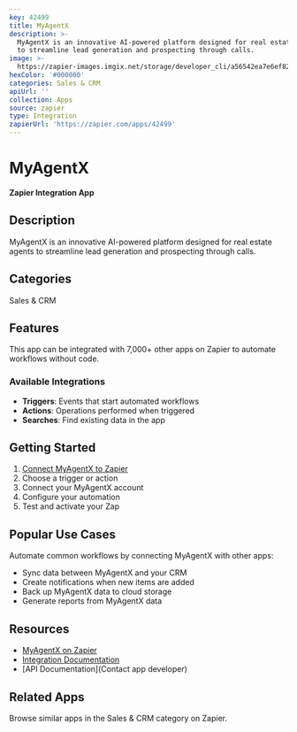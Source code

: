 ```yaml
---
key: 42499
title: MyAgentX
description: >-
  MyAgentX is an innovative AI-powered platform designed for real estate agents
  to streamline lead generation and prospecting through calls.
image: >-
  https://zapier-images.imgix.net/storage/developer_cli/a56542ea7e6ef82c6ccca70e88575e54.png?auto=format%2Ccompress&ixlib=python-3.0.0&q=50
hexColor: '#000000'
categories: Sales & CRM
apiUrl: ''
collection: Apps
source: zapier
type: Integration
zapierUrl: 'https://zapier.com/apps/42499'
---
```

# MyAgentX

**Zapier Integration App**

## Description

MyAgentX is an innovative AI-powered platform designed for real estate agents to streamline lead generation and prospecting through calls.

## Categories

Sales & CRM

## Features

This app can be integrated with 7,000+ other apps on Zapier to automate workflows without code.

### Available Integrations

- **Triggers**: Events that start automated workflows
- **Actions**: Operations performed when triggered
- **Searches**: Find existing data in the app

## Getting Started

1. [Connect MyAgentX to Zapier](https://zapier.com/apps/42499)
2. Choose a trigger or action
3. Connect your MyAgentX account
4. Configure your automation
5. Test and activate your Zap

## Popular Use Cases

Automate common workflows by connecting MyAgentX with other apps:

- Sync data between MyAgentX and your CRM
- Create notifications when new items are added
- Back up MyAgentX data to cloud storage
- Generate reports from MyAgentX data

## Resources

- [MyAgentX on Zapier](https://zapier.com/apps/42499)
- [Integration Documentation](https://zapier.com/apps/42499/integrations)
- [API Documentation](Contact app developer)

## Related Apps

Browse similar apps in the Sales & CRM category on Zapier.
